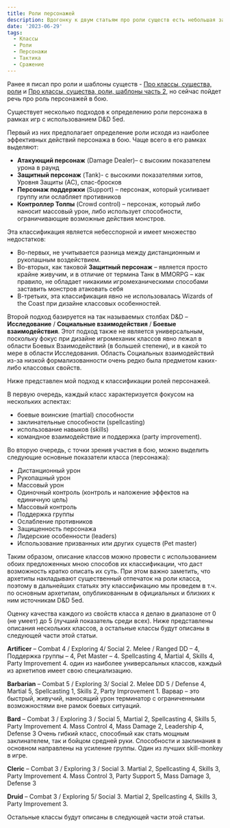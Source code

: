 ```yaml
---
title: Роли персонажей
description: Вдогонку к двум статьям про роли существ есть небольшая заметка про роли персонажей в бою и мой на них взгляд.
date: '2023-06-29'
tags:
  - Классы
  - Роли
  - Персонажи
  - Тактика
  - Сражение
---
```


Ранее я писал про роли и шаблоны существ - [Про классы, существа, роли](/posts/articles/about-creatures-roles-classes-2) и [Про классы, существа, роли, шаблоны часть 2](/posts/articles/about-creatures-roles-classes-2), но сейчас пойдет речь про роль персонажей в бою.

Существует несколько подходов к определению роли персонажа в рамках игр с использованием D&D 5ed.

Первый из них предполагает определение роли исходя из наиболее эффективных действий персонажа в бою. Чаще всего в его рамках выделяют:

- **Атакующий персонаж** (Damage Dealer)– с высоким показателем урона в раунд
- **Защитный персонаж** (Tank)- с высокими показателями хитов, Уровня Защиты (AC), спас-бросков
- **Персонаж поддержки** (Support) – персонаж, который усиливает группу или ослабляет противников
- **Контроллер Толпы** (Crowd control) – персонаж, который либо наносит массовый урон, либо использует способности, ограничивающие возможные действия монстров.

Эта классификация является небесспорной и имеет множество недостатков:

- Во-первых, не учитывается разница между дистанционным и рукопашным воздействием.
- Во-вторых, как таковой **Защитный персонаж** – является просто крайне живучим, и в отличие от термина Танк в MMORPG – как правило, не обладает никакими игромеханическими способами заставить монстров атаковать себя
- В-третьих, эта классификация явно не использовалась Wizards of the Coast при дизайне классовых особенностей.

Второй подход базируется на так называемых столбах D&D – **Исследование** / **Социальные взаимодействия** / **Боевые взаимодействия**. Этот подход также не является универсальным, поскольку фокус при дизайне игромеханик классов явно лежал в области Боевых Взаимодействий (в большей степени), и в какой то мере в области Исследования. Область Социальных взаимодействий из-за низкой формализованности очень редко была предметом каких-либо классовых свойств.

Ниже представлен мой подход к классификации ролей персонажей.

В первую очередь, каждый класс характеризуется фокусом на нескольких аспектах:

- боевые воинские (martial) способности
- заклинательные способности (spellcasting)
- использование навыков (skills)
- командное взаимодействие и поддержка (party improvement).

Во вторую очередь, с точки зрения участия в бою, можно выделить следующие основные показатели класса (персонажа):

- Дистанционный урон
- Рукопашный урон
- Массовый урон
- Одиночный контроль (контроль и наложение эффектов на единичную цель)
- Массовый контроль
- Поддержка группы
- Ослабление противников
- Защищенность персонажа
- Лидерские особенности (leaders)
- Использование призванных или других существ (Pet master)

Таким образом, описание классов можно провести с использованием обоих предложенных мною способов их классификации, что даст возможность кратко описать их суть. При этом важно заметить, что архетипы накладывают существенный отпечаток на роли класса, поэтому в дальнейших статьях эту классификацию мы проведем в т.ч. по основным архетипам, опубликованным в официальных и близких к ним источникам D&D 5ed.

Оценку качества каждого из свойств класса я делаю в диапазоне от 0 (не умеет) до 5 (лучший показатель среди всех). Ниже представлены описания нескольких классов, а остальные классы будут описаны в следующей части этой статьи.

**Artificer** – Combat 4 / Exploring 4/ Social 2. Melee / Ranged DD – 4, Поддержка группы – 4, Pet Master – 4. Spellcasting 4, Martial 4, Skills 4, Party Improvement 4. один из наиболее универсальных классов, каждый из архетипов имеет свою специализацию.

**Barbarian** – Combat 5 / Exploring 3/ Social 2. Melee DD 5 / Defense 4, Martial 5, Spellcasting 1, Skills 2, Party Improvement 1. Варвар – это быстрый, живучий, наносящий урон терминатор с ограниченными возможностями вне рамок боевых ситуаций.

**Bard** – Combat 3 / Exploring 3 / Social 5, Martial 2, Spellcasting 4, Skills 5, Party Improvement 4. Mass Control 4, Mass Damage 2, Leadership 4, Defense 3 Очень гибкий класс, способный как стать мощным заклинателем, так и бойцом средней руки. Способности и заклинания в основном направлены на усиление группы. Один из лучших skill-monkey в игре.

**Cleric** – Combat 3 / Exploring 3 / Social 3. Martial 2, Spellcasting 4, Skills 3, Party Improvement 4. Mass Control 3, Party Support 5, Mass Damage 3, Defense 3

**Druid** – Combat 3 / Exploring 5/ Social 3. Martial 2, Spellcasting 4, Skills 3, Party Improvement 3.

Остальные классы будут описаны в следующей части этой статьи.
